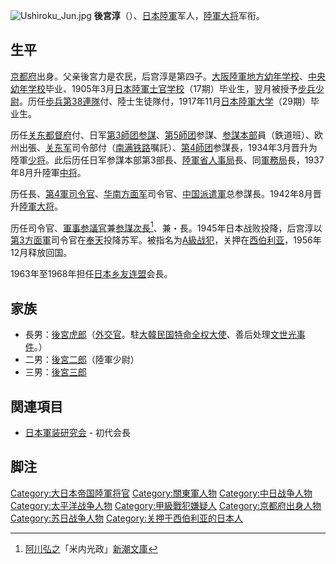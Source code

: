 [[File:Ushiroku_Jun.jpg|thumb]]
'''後宮淳'''（{{bd|1884年|9月28日|1973年|11月24日|Ushiroku Jun}}）、[[大日本帝国陸軍|日本陸軍]]军人，[[陸軍大将|陸軍大将]]军衔。

== 生平 ==
[[京都府|京都府]]出身。父亲後宮力是农民，后宫淳是第四子。[[大阪陸軍地方幼年学校|大阪陸軍地方幼年学校]]、[[陸軍幼年學校|中央幼年学校]]毕业、1905年3月[[日本陸軍士官学校|日本陸軍士官学校]]（17期）毕业生，翌月被授予[[步兵|步兵]][[少尉|少尉]]。历任[[歩兵第38連隊|歩兵第38連隊]]付、陸士生徒隊付，1917年11月[[日本陸軍大学|日本陸軍大学]]（29期）毕业生。

历任[[关东都督府|关东都督府]]付、日军[[第3师团|第3師团]][[参謀|参謀]]、[[第5师团|第5師团]]参謀、[[参谋本部_(大日本帝国)|参謀本部]]員（鉄道班）、欧州出張、[[关东军|关东军]]司令部付（[[南满铁路|南满铁路]]嘱託）、[[第4师团|第4師团]]参謀長，1934年3月晋升为陸軍[[少将|少将]]。此后历任日军参謀本部第3部長、[[陸軍省|陸軍省]][[陆军省#人事局|人事局]]長、同[[陆军省#軍務局|軍務局]]長，1937年8月升陸軍[[中将|中将]]。

历任{{tsl|ja|第26師団 (日本軍)|第26師团}}長、[[第4軍_(日本陸軍)|第4軍]][[司令官|司令官]]、[[华南方面军|华南方面军]]司令官、[[中国派遣軍|中国派遣軍]]总参謀長。1942年8月晋升[[陸軍大将|陸軍大将]]。

历任{{tsl|ja|中部軍 (日本軍)||中部軍}}司令官、[[軍事参議官|軍事参議官]]兼[[参謀次長|参謀次長]]<ref>[[阿川弘之|阿川弘之]]「米内光政」[[新潮文庫|新潮文庫]]</ref>、兼{{tsl|ja|陸軍航空総監部|陆军航空总監}}・{{tsl|ja|陸軍航空本部||航空本部}}長。1945年日本战败投降，后宫淳以[[第3方面軍_(日本陸軍)|第3方面軍]]司令官在[[奉天|奉天]]投降苏军。被指名为[[A級战犯|A級战犯]]，关押在[[西伯利亚|西伯利亚]]，1956年12月释放回国。

1963年至1968年担任[[日本乡友连盟|日本乡友连盟]]会長。

== 家族 ==
* 長男：[[後宮虎郎|後宮虎郎]]（[[外交官|外交官]]。駐[[大韓民国|大韓民国]][[特命全权大使|特命全权大使]]、善后处理[[文世光事件|文世光事件]]。）
* 二男：[[後宮二郎|後宮二郎]]（陸軍少尉）
* 三男：[[後宮三郎|後宮三郎]]

== 関連項目 ==
* [[日本軍装研究会|日本軍装研究会]] - 初代会長

== 脚注 ==
{{reflist}}

{{日本陸軍大將}}

{{DEFAULTSORT:Ushiroku Jun}}
[[Category:大日本帝国陸軍将官|Category:大日本帝国陸軍将官]]
[[Category:關東軍人物|Category:關東軍人物]]
[[Category:中日战争人物|Category:中日战争人物]]
[[Category:太平洋战争人物|Category:太平洋战争人物]]
[[Category:甲級戰犯嫌疑人|Category:甲級戰犯嫌疑人]]
[[Category:京都府出身人物|Category:京都府出身人物]]
[[Category:苏日战争人物|Category:苏日战争人物]]
[[Category:关押于西伯利亚的日本人|Category:关押于西伯利亚的日本人]]
